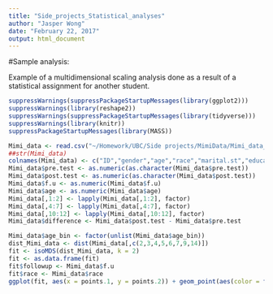 ```yaml
---
title: "Side_projects_Statistical_analyses"
author: "Jasper Wong"
date: "February 22, 2017"
output: html_document
---
```


#Sample analysis: 

Example of a multidimensional scaling analysis done as a result of a statistical assignment for another student.

```r
suppressWarnings(suppressPackageStartupMessages(library(ggplot2)))
suppressWarnings(library(reshape2))
suppressWarnings(suppressPackageStartupMessages(library(tidyverse)))
suppressWarnings(library(knitr))
suppressPackageStartupMessages(library(MASS))

Mimi_data <- read.csv("~/Homework/UBC/Side projects/MimiData/Mimi_data_v2.csv")
##str(Mimi_data)
colnames(Mimi_data) <- c("ID","gender","age","race","marital.st","education","Insuraance","pre.test","post.test","eval1","eval2","eval3","f.u")
Mimi_data$pre.test <- as.numeric(as.character(Mimi_data$pre.test))
Mimi_data$post.test <- as.numeric(as.character(Mimi_data$post.test))
Mimi_data$f.u <- as.numeric(Mimi_data$f.u)
Mimi_data$age <- as.numeric(Mimi_data$age)
Mimi_data[,1:2] <- lapply(Mimi_data[,1:2], factor)
Mimi_data[,4:7] <- lapply(Mimi_data[,4:7], factor)
Mimi_data[,10:12] <- lapply(Mimi_data[,10:12], factor)
Mimi_data$difference <- Mimi_data$post.test - Mimi_data$pre.test

Mimi_data$age_bin <- factor(unlist(Mimi_data$age_bin))
dist_Mimi_data <- dist(Mimi_data[,c(2,3,4,5,6,7,9,14)])
fit <- isoMDS(dist_Mimi_data, k = 2)
fit <- as.data.frame(fit)
fit$followup <- Mimi_data$f.u
fit$race <- Mimi_data$race
ggplot(fit, aes(x = points.1, y = points.2)) + geom_point(aes(color = factor(followup)), size=5) + xlab("Vector 1") + ylab("Vector 2") + ggtitle("Nonmetric Multidimensional Scaling", subtitle = "of all patients relative to variations in 8 categories") + scale_colour_discrete(name = "Followup?", labels = c("Yes", "No"))
```

